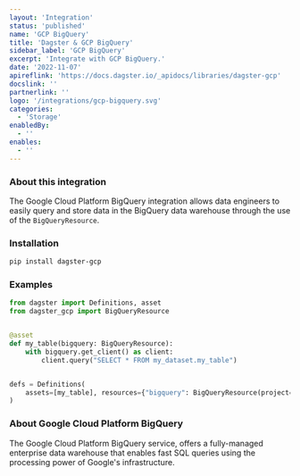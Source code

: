```yaml
---
layout: 'Integration'
status: 'published'
name: 'GCP BigQuery'
title: 'Dagster & GCP BigQuery'
sidebar_label: 'GCP BigQuery'
excerpt: 'Integrate with GCP BigQuery.'
date: '2022-11-07'
apireflink: 'https://docs.dagster.io/_apidocs/libraries/dagster-gcp'
docslink: ''
partnerlink: ''
logo: '/integrations/gcp-bigquery.svg'
categories:
  - 'Storage'
enabledBy:
  - ''
enables:
  - ''
---
```


### About this integration

The Google Cloud Platform BigQuery integration allows data engineers to easily query and store data in the BigQuery data warehouse through the use of the `BigQueryResource`.

### Installation

```bash
pip install dagster-gcp
```

### Examples

```python
from dagster import Definitions, asset
from dagster_gcp import BigQueryResource


@asset
def my_table(bigquery: BigQueryResource):
    with bigquery.get_client() as client:
        client.query("SELECT * FROM my_dataset.my_table")


defs = Definitions(
    assets=[my_table], resources={"bigquery": BigQueryResource(project="my-project")}
)
```

### About Google Cloud Platform BigQuery

The Google Cloud Platform BigQuery service, offers a fully-managed enterprise data warehouse that enables fast SQL queries using the processing power of Google's infrastructure.

